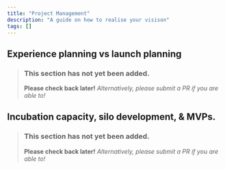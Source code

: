 ```yaml
---
title: "Project Management"
description: "A guide on how to realise your visison"
tags: []
---
```


## Experience planning vs launch planning
> ### This section has not yet been added.
> **Please check back later!** *Alternatively, please submit a PR if you are able to!*

## Incubation capacity, silo development, & MVPs.
> ### This section has not yet been added.
> **Please check back later!** *Alternatively, please submit a PR if you are able to!*